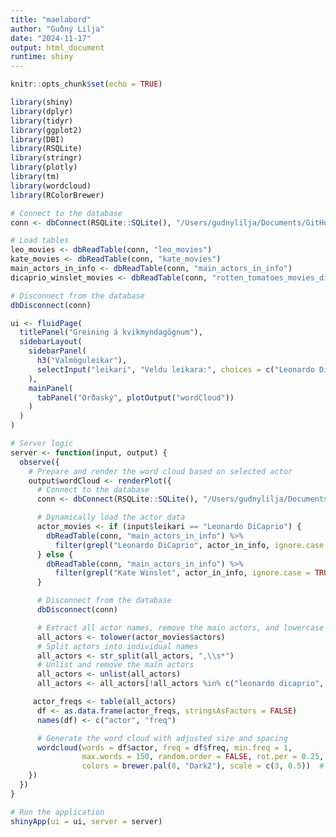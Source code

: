 ```yaml
---
title: "maelabord"
author: "Guðný Lilja"
date: "2024-11-17"
output: html_document
runtime: shiny
---
```


```r
knitr::opts_chunk$set(echo = TRUE)

library(shiny)
library(dplyr)
library(tidyr)
library(ggplot2)
library(DBI)
library(RSQLite)
library(stringr)
library(plotly)
library(tm)
library(wordcloud)
library(RColorBrewer)
```


```r
# Connect to the database
conn <- dbConnect(RSQLite::SQLite(), "/Users/gudnylilja/Documents/GitHub/capstone-the-north/data/rotten_tomatoes-3.db")

# Load tables
leo_movies <- dbReadTable(conn, "leo_movies")
kate_movies <- dbReadTable(conn, "kate_movies")
main_actors_in_info <- dbReadTable(conn, "main_actors_in_info")
dicaprio_winslet_movies <- dbReadTable(conn, "rotten_tomatoes_movies_dicaprio_winslet")

# Disconnect from the database
dbDisconnect(conn)
```



```r
ui <- fluidPage(
  titlePanel("Greining á kvikmyndagögnum"),
  sidebarLayout(
    sidebarPanel(
      h3("Valmöguleikar"),
      selectInput("leikari", "Veldu leikara:", choices = c("Leonardo DiCaprio", "Kate Winslet"))
    ),
    mainPanel(
      tabPanel("Orðaský", plotOutput("wordCloud"))
    )
  )
)
```


```r
# Server logic
server <- function(input, output) {
  observe({
    # Prepare and render the word cloud based on selected actor
    output$wordCloud <- renderPlot({
      # Connect to the database
      conn <- dbConnect(RSQLite::SQLite(), "/Users/gudnylilja/Documents/GitHub/capstone-the-north/data/rotten_tomatoes-3.db")

      # Dynamically load the actor data
      actor_movies <- if (input$leikari == "Leonardo DiCaprio") {
        dbReadTable(conn, "main_actors_in_info") %>% 
          filter(grepl("Leonardo DiCaprio", actor_in_info, ignore.case = TRUE))
      } else {
        dbReadTable(conn, "main_actors_in_info") %>% 
          filter(grepl("Kate Winslet", actor_in_info, ignore.case = TRUE))
      }

      # Disconnect from the database
      dbDisconnect(conn)

      # Extract all actor names, remove the main actors, and lowercase everything
      all_actors <- tolower(actor_movies$actors)
      # Split actors into individual names
      all_actors <- str_split(all_actors, ",\\s*")
      # Unlist and remove the main actors
      all_actors <- unlist(all_actors)
      all_actors <- all_actors[!all_actors %in% c("leonardo dicaprio", "kate winslet")]

     actor_freqs <- table(all_actors)
      df <- as.data.frame(actor_freqs, stringsAsFactors = FALSE)
      names(df) <- c("actor", "freq")

      # Generate the word cloud with adjusted size and spacing
      wordcloud(words = df$actor, freq = df$freq, min.freq = 1,
                max.words = 150, random.order = FALSE, rot.per = 0.25,
                colors = brewer.pal(8, "Dark2"), scale = c(3, 0.5))  # Adjusted for smaller overall sizes
    })
  })
}

# Run the application
shinyApp(ui = ui, server = server)
```





